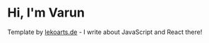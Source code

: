 # Hi, I'm Varun

Template by [lekoarts.de](https://www.lekoarts.de?utm_source=cara&utm_medium=Starter) - I write about JavaScript and React there!
